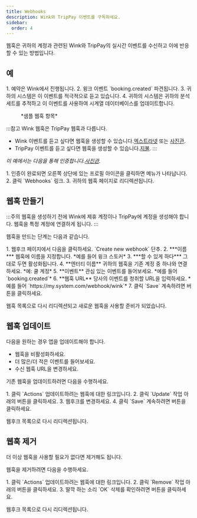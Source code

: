 ```yaml
---
title: Webhooks
description: Wink와 TripPay 이벤트를 구독하세요.
sidebar:
  order: 4
---
```


웹훅은 귀하의 계정과 관련된 Wink와 TripPay의 실시간 이벤트를 수신하고 이에 반응할 수 있는 방법입니다.

## 예

<Steps>
  1. 예약은 Wink에서 진행됩니다.
  2. 윙크 이벤트 `booking.created` 파견됩니다.
  3. 귀하의 시스템은 이 이벤트를 적극적으로 듣고 있습니다.
  4. 귀하의 시스템은 귀하의 분석 세트를 추적하고 이 이벤트를 사용하여 시계열 데이터베이스를 업데이트합니다.
</Steps>


<figure>
  <CloudinaryImage width="350" height="215" resize="scale" quality="best" alt="샘플 웹훅" src="academy/webhook" errorImage="noimage_opaque_nyrtl0.png" />

  <figcaption>*샘플 웹훅 항목*</figcaption>
</figure>


:::참고
Wink 웹훅은 TripPay 웹훅과 다릅니다.

* Wink 이벤트를 듣고 싶다면 웹훅을 생성할 수 있습니다.[엑스트라넷](https://extranet.wink.travel) 또는 [사진관](https://studio.wink.travel).
* TripPay 이벤트를 듣고 싶다면 웹훅을 생성할 수 있습니다.[지불](https://pay.wink.travel).
  :::

*이 예에서는 다음을 통해 인증합니다.[사진관](https://studio.wink.travel).*

<Steps>
  1. 인증이 완료되면 오른쪽 상단에 있는 프로필 아이콘을 클릭하면 메뉴가 나타납니다.
  2. 클릭 `Webhooks` 링크.
  3. 귀하의 웹훅 페이지로 리디렉션됩니다.
</Steps>


## 웹훅 만들기

:::주의
웹훅을 생성하기 전에 Wink에 제휴 계정이나 TripPay에 계정을 생성해야 합니다. 웹훅을 특정 계정에 연결하게 됩니다.
:::

웹훅을 만드는 단계는 다음과 같습니다.

<Steps>
  1. 웹후크 페이지에서 다음을 클릭하세요. `Create new webhook` 단추.
  2. ***이름*** 웹훅에 이름을 지정합니다. *예를 들어 윙크 스토커*
  3. ***할 수 있게 하다*** 그대로 두면 활성화됩니다.
  4. **엔터티 이름** 귀하의 웹훅을 기존 계정 중 하나와 연결하세요. *예: 쿨 계정*
  5. **이벤트** 관심 있는 이벤트를 들어보세요. *예를 들어 `booking.created`*
  6. **웹훅 URL** 당사의 이벤트를 청취할 URL을 입력하세요. *예를 들어 `https://my.system.com/webhook/wink`*
  7. 클릭 `Save` 계속하려면 버튼을 클릭하세요.
</Steps>


웹훅 목록으로 다시 리디렉션되고 새로운 웹훅을 사용할 준비가 되었습니다.

## 웹훅 업데이트

다음을 원하는 경우 앱을 업데이트해야 합니다.

* 웹훅을 비활성화하세요.
* 더 많은/더 적은 이벤트를 들어보세요.
* 수신 웹훅 URL을 변경하세요.

기존 웹훅을 업데이트하려면 다음을 수행하세요.

<Steps>
  1. 클릭 `Actions` 업데이트하려는 웹훅에 대한 링크입니다.
  2. 클릭 `Update` 작업 아래의 버튼을 클릭하세요.
  3. 웹후크를 변경하세요.
  4. 클릭 `Save` 계속하려면 버튼을 클릭하세요.
</Steps>


웹후크 목록으로 다시 리디렉션됩니다.

## 웹훅 제거

더 이상 웹훅을 사용할 필요가 없다면 제거해도 됩니다.

웹훅을 제거하려면 다음을 수행하세요.

<Steps>
  1. 클릭 `Actions` 업데이트하려는 웹훅에 대한 링크입니다.
  2. 클릭 `Remove` 작업 아래의 버튼을 클릭하세요.
  3. 딸깍 하는 소리 `OK` 삭제를 확인하려면 버튼을 클릭하세요.
</Steps>


웹후크 목록으로 다시 리디렉션됩니다.

